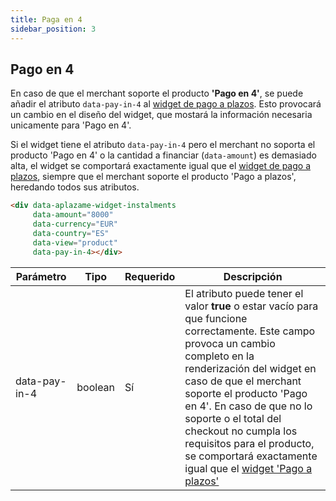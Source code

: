 ```yaml
---
title: Paga en 4
sidebar_position: 3
---
```


## Pago en 4
En caso de que el merchant soporte el producto **'Pago en 4'**, se puede añadir el atributo `data-pay-in-4` al [widget de pago a plazos](#pago-a-plazos). Esto provocará un cambio en el diseño del widget, que mostará la información necesaria unicamente para 'Pago en 4'.

<div class="widget-container">
  <div
    data-aplazame-widget-instalments
    data-amount="8000"
    data-currency="EUR"
    data-country="ES"
    data-type="button"
    data-pay-in-4></div>
</div>

<aside>

  Si el widget tiene el atributo `data-pay-in-4` pero el merchant no soporta el producto 'Pago en 4' o la cantidad a financiar (`data-amount`) es demasiado alta, el widget se comportará exactamente igual que el [widget de pago a plazos](#pago-a-plazos), siempre que el merchant soporte el producto 'Pago a plazos', heredando todos sus atributos.
</aside>

``` html
<div data-aplazame-widget-instalments
     data-amount="8000"
     data-currency="EUR"
     data-country="ES"
     data-view="product"
     data-pay-in-4></div>
```

|<Translate id="table.parameter">Parámetro</Translate> | <Translate id="table.type">Tipo</Translate> | <Translate id="table.required">Requerido</Translate> | <Translate id="table.description">Descripción</Translate>|
|---------|---------|---------|---------|
|data-pay-in-4 | boolean | Sí | El atributo puede tener el valor **true** o estar vacío para que funcione correctamente. Este campo provoca un cambio completo en la renderización del widget en caso de que el merchant soporte el producto 'Pago en 4'. En caso de que no lo soporte o el total del checkout no cumpla los requisitos para el producto, se comportará exactamente igual que el [widget 'Pago a plazos'](#pago-a-plazos)
